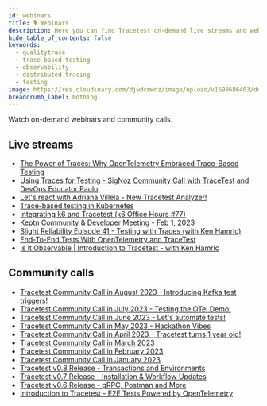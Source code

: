 ```yaml
---
id: webinars
title: 🎙️ Webinars
description: Here you can find Tracetest on-demand live streams and webinars!
hide_table_of_contents: false
keywords:
  - qualitytrace
  - trace-based testing
  - observability
  - distributed tracing
  - testing
image: https://res.cloudinary.com/djwdcmwdz/image/upload/v1698686403/docs/Blog_Thumbnail_14_rsvkmo.jpg
breadcrumb_label: Nothing
---
```


Watch on-demand webinars and community calls.

## Live streams

- [The Power of Traces: Why OpenTelemetry Embraced Trace-Based Testing](https://www.youtube.com/watch?v=2MSDy3XHjtE)
- [Using Traces for Testing - SigNoz Community Call with TraceTest and DevOps Educator Paulo](https://www.youtube.com/watch?v=a4OpEPoQTaE)
- [Let's react with Adriana Villela - New Tracetest Analyzer!](https://www.youtube.com/watch?v=AZiEST7EUhU&list=PL2Vye-us8_x8RYdMBZiXjTpSy3LMXmW-H&index=5)
- [Trace-based testing in Kubernetes](https://www.youtube.com/watch?v=nAp3zYgykok)
- [Integrating k6 and Tracetest (k6 Office Hours #77)](https://www.youtube.com/watch?v=Dog70D7aVyg)
- [Keptn Community & Developer Meeting - Feb 1, 2023](https://youtu.be/-9X3XTdGK_s?t=767)
- [Slight Reliability Episode 41 - Testing with Traces (with Ken Hamric)](https://www.youtube.com/watch?v=fna-5HQfdKA)
- [End-To-End Tests With OpenTelemetry and TraceTest](https://www.youtube.com/watch?v=1fBkclpSzZ8)
- [Is it Observable | Introduction to Tracetest - with Ken Hamric](https://www.youtube.com/watch?v=xj7tS2owRvk)

## Community calls

- [Tracetest Community Call in August 2023 - Introducing Kafka test triggers!](https://www.youtube.com/watch?v=uHmuimz39N4&list=PL2Vye-us8_x8RYdMBZiXjTpSy3LMXmW-H&index=2)
- [Tracetest Community Call in July 2023 - Testing the OTel Demo!](https://www.youtube.com/watch?v=gjRSjaW25Vo&list=PL2Vye-us8_x8RYdMBZiXjTpSy3LMXmW-H&index=3)
- [Tracetest Community Call in June 2023 - Let's automate tests!](https://www.youtube.com/watch?v=AA_0cw_jt1U&list=PL2Vye-us8_x8RYdMBZiXjTpSy3LMXmW-H&index=4)
- [Tracetest Community Call in May 2023 - Hackathon Vibes](https://www.youtube.com/watch?v=zsixXVU5cAE&list=PL2Vye-us8_x8RYdMBZiXjTpSy3LMXmW-H&index=6)
- [Tracetest Community Call in April 2023 - Tracetest turns 1 year old!](https://www.youtube.com/watch?v=OrstjSvMFio)
- [Tracetest Community Call in March 2023](https://www.youtube.com/watch?v=U_94bEptrrE)
- [Tracetest Community Call in February 2023](https://www.youtube.com/watch?v=v0lgw6t58YA)
- [Tracetest Community Call in January 2023](https://www.youtube.com/watch?v=n5ESTR8vpH8)
- [Tracetest v0.8 Release - Transactions and Environments](https://www.youtube.com/watch?v=mp7f4RVi97g)
- [Tracetest v0.7 Release - Installation & Workflow Updates](https://www.youtube.com/watch?v=iqGYysqNQNk)
- [Tracetest v0.6 Release - gRPC, Postman and More](https://www.youtube.com/watch?v=xpEKHK5VXB0)
- [Introduction to Tracetest - E2E Tests Powered by OpenTelemetry](https://youtu.be/mqwJRxqBNCg)